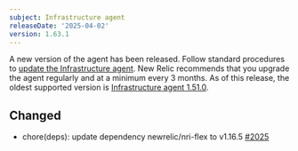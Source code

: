 ```yaml
---
subject: Infrastructure agent
releaseDate: '2025-04-02'
version: 1.63.1
---
```

A new version of the agent has been released. Follow standard procedures to [update the Infrastructure agent](https://docs.newrelic.com/docs/infrastructure/install-configure-manage-infrastructure/update-or-uninstall/update-infrastructure-agent).
New Relic recommends that you upgrade the agent regularly and at a minimum every 3 months. As of this release, the oldest supported version is [Infrastructure agent 1.51.0](https://docs.newrelic.com/docs/release-notes/infrastructure-release-notes/infrastructure-agent-release-notes/new-relic-infrastructure-agent-1510/).

## Changed
* chore(deps): update dependency newrelic/nri-flex to v1.16.5 [#2025](https://github.com/newrelic/infrastructure-agent/pull/2025)
